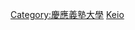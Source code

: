 {{Catnav|頁面分類|人物|校友|大學校友|日本的大學校友}}

{{catmore|慶應義塾大學}}
[[Category:慶應義塾大學|Category:慶應義塾大學]]
[[Category:日本的大学校友|Keio]]